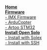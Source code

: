 '''[[Open Solo Home|Home]]'''<br>
'''[[Firmware We Use|Firmware]]'''<br>
[[IMX Firmware |- IMX Firmware]]<br>
[[ArduCopter Firmware | - ArduCopter]]<br>
[[Artoo STM32 | - Artoo STM32]]<br>
'''[[Install Open Solo]]'''<br>
[[Install via Solex App | - Install with Solex]]<br>
[[Install via SSH | - Install with SSH]]<br>